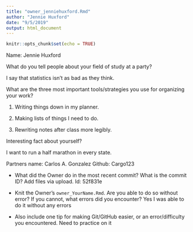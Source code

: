 ---
title: "owner_jenniehuxford.Rmd"
author: "Jennie Huxford"
date: "9/5/2019"
output: html_document
---

```{r setup, include=FALSE}
knitr::opts_chunk$set(echo = TRUE)
```

Name: Jennie Huxford


What do you tell people about your field of study at a party? 

I say that statistics isn't as bad as they think. 


What are the three most important tools/strategies you use for organizing your work? 

1. Writing things down in my planner.

2. Making lists of things I need to do. 

3. Rewriting notes after class more legibly. 

Interesting fact about yourself?

I want to run a half marathon in every state.


Partners name: Carlos A. Gonzalez Github: Cargo123

   + What did the Owner do in the most recent commit? What is the commit ID?
        Add files via upload. Id: 52f831e
    

   + Knit the Owner's `owner_YourName.Rmd`. Are you able to do so without error? If you cannot, what errors did you encounter? Yes I was able to do it without any errors

   + Also include one tip for making Git/GitHub easier, or an error/difficulty you encountered.  Need to practice on it 







